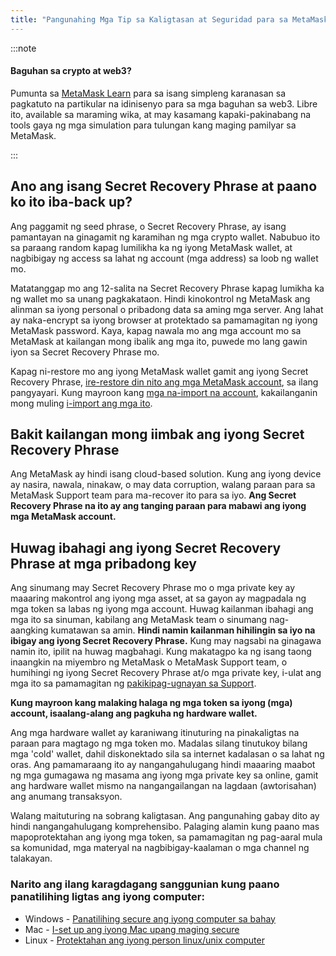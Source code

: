 ```yaml
---
title: "Pangunahing Mga Tip sa Kaligtasan at Seguridad para sa MetaMask"
---
```


:::note

#### Baguhan sa crypto at web3?

Pumunta sa [MetaMask Learn](https://learn.metamask.io/) para sa isang simpleng karanasan sa pagkatuto na partikular na idinisenyo para sa mga baguhan sa web3. Libre ito, available sa maraming wika, at may kasamang kapaki-pakinabang na tools gaya ng mga simulation para tulungan kang maging pamilyar sa MetaMask.

:::

## Ano ang isang Secret Recovery Phrase at paano ko ito iba-back up?

Ang paggamit ng seed phrase, o Secret Recovery Phrase, ay isang pamantayan na ginagamit ng karamihan ng mga crypto wallet. Nabubuo ito sa paraang random kapag lumilikha ka ng iyong MetaMask wallet, at nagbibigay ng access sa lahat ng account (mga address) sa loob ng wallet mo.

Matatanggap mo ang 12-salita na Secret Recovery Phrase kapag lumikha ka ng wallet mo sa unang pagkakataon. Hindi kinokontrol ng MetaMask ang alinman sa iyong personal o pribadong data sa aming mga server. Ang lahat ay naka-encrypt sa iyong browser at protektado sa pamamagitan ng iyong MetaMask password. Kaya, kapag nawala mo ang mga account mo sa MetaMask at kailangan mong ibalik ang mga ito, puwede mo lang gawin iyon sa Secret Recovery Phrase mo.

Kapag ni-restore mo ang iyong MetaMask wallet gamit ang iyong Secret Recovery Phrase, [ire-restore din nito ang mga MetaMask account](https://metamask.zendesk.com/hc/en-us/articles/360015489271), sa ilang pangyayari. Kung mayroon kang [mga na-import na account](https://metamask.zendesk.com/hc/en-us/articles/360015289932-What-are-imported-accounts-), kakailanganin mong muling [i-import ang mga ito](https://metamask.zendesk.com/hc/en-us/articles/360015489331).

## Bakit kailangan mong iimbak ang iyong Secret Recovery Phrase

Ang MetaMask ay hindi isang cloud-based solution. Kung ang iyong device ay nasira, nawala, ninakaw, o may data corruption, walang paraan para sa MetaMask Support team para ma-recover ito para sa iyo. **Ang Secret Recovery Phrase na ito ay ang tanging paraan para mabawi ang iyong mga MetaMask account.**

## Huwag ibahagi ang iyong Secret Recovery Phrase at mga pribadong key

Ang sinumang may Secret Recovery Phrase mo o mga private key ay maaaring makontrol ang iyong mga asset, at sa gayon ay magpadala ng mga token sa labas ng iyong mga account. Huwag kailanman ibahagi ang mga ito sa sinuman, kabilang ang MetaMask team o sinumang nag-aangking kumatawan sa amin. **Hindi namin kailanman hihilingin sa iyo na ibigay ang iyong Secret Recovery Phrase.** Kung may nagsabi na ginagawa namin ito, ipilit na huwag magbahagi. Kung makatagpo ka ng isang taong inaangkin na miyembro ng MetaMask o MetaMask Support team, o humihingi ng iyong Secret Recovery Phrase at/o mga private key, i-ulat ang mga ito sa pamamagitan ng [pakikipag-ugnayan sa Support](https://metamask.zendesk.com/hc/en-us/articles/360058969391).

**Kung mayroon kang malaking halaga ng mga token sa iyong (mga) account, isaalang-alang ang pagkuha ng hardware wallet.**

Ang mga hardware wallet ay karaniwang itinuturing na pinakaligtas na paraan para magtago ng mga token mo. Madalas silang tinutukoy bilang mga 'cold' wallet, dahil diskonektado sila sa internet kadalasan o sa lahat ng oras. Ang pamamaraang ito ay nangangahulugang hindi maaaring maabot ng mga gumagawa ng masama ang iyong mga private key sa online, gamit ang hardware wallet mismo na nangangailangan na lagdaan (awtorisahan) ang anumang transaksyon.

Walang maituturing na sobrang kaligtasan. Ang pangunahing gabay dito ay hindi nangangahulugang komprehensibo. Palaging alamin kung paano mas mapoprotektahan ang iyong mga token, sa pamamagitan ng pag-aaral mula sa komunidad, mga materyal na nagbibigay-kaalaman o mga channel ng talakayan.

### Narito ang ilang karagdagang sanggunian kung paano panatilihing ligtas ang iyong computer:

- Windows - [Panatilihing secure ang iyong computer sa bahay](https://support.microsoft.com/en-us/windows/keep-your-computer-secure-at-home-c348f24f-a4f0-de5d-9e4a-e0fc156ab221)
- Mac - [I-set up ang iyong Mac upang maging secure](https://support.apple.com/en-in/guide/mac-help/flvlt003/mac)
- Linux - [Protektahan ang iyong person linux/unix computer](https://safecomputing.umich.edu/protect-yourself/secure-your-devices/personal-computer/linuxunix)
